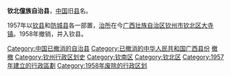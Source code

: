 '''钦北僮族自治县'''，[[中国|中国]]旧[[县|县]]名。

1957年以[[钦县|钦县]]和[[防城县|防城县]]各一部置，[[治所|治所]]在今[[广西壮族自治区|广西壮族自治区]][[钦州市|钦州市]][[钦北区|钦北区]][[大寺镇_(钦州市)|大寺镇]]。1958年撤销，并入钦县。

{{广西行政区划小作品}}
{{DEFAULTSORT:Q}}
[[Category:中国已撤消的自治县|Category:中国已撤消的自治县]]
[[Category:已撤消的中华人民共和国广西县份|Category:已撤消的中华人民共和国广西县份]]
[[Category:广西民族自治县|撤]]
[[Category:壮族自治县|撤]]
[[Category:钦州行政区划史|Category:钦州行政区划史]]
[[Category:钦南区|Category:钦南区]]
[[Category:钦北区|Category:钦北区]]
[[Category:1957年建立的行政區劃|Category:1957年建立的行政區劃]]
[[Category:1958年废除的行政区划|Category:1958年废除的行政区划]]